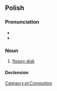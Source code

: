 ==Polish==

===Pronunciation===
* {{pl-IPA}}
* {{audio|Pl-dyskietka.ogg|Audio|lang=pl}}

===Noun===
{{pl-noun|f}}

# [[floppy disk]]

====Declension====
{{pl-decl-noun-f}}

[[Category:pl:Computing]]